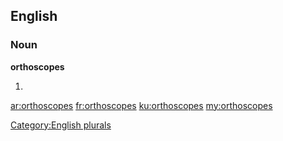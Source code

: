 ==English==

===Noun===
'''orthoscopes'''

# {{plural of|orthoscope}}

[[Category:English plurals]]

[[ar:orthoscopes]]
[[fr:orthoscopes]]
[[ku:orthoscopes]]
[[my:orthoscopes]]
